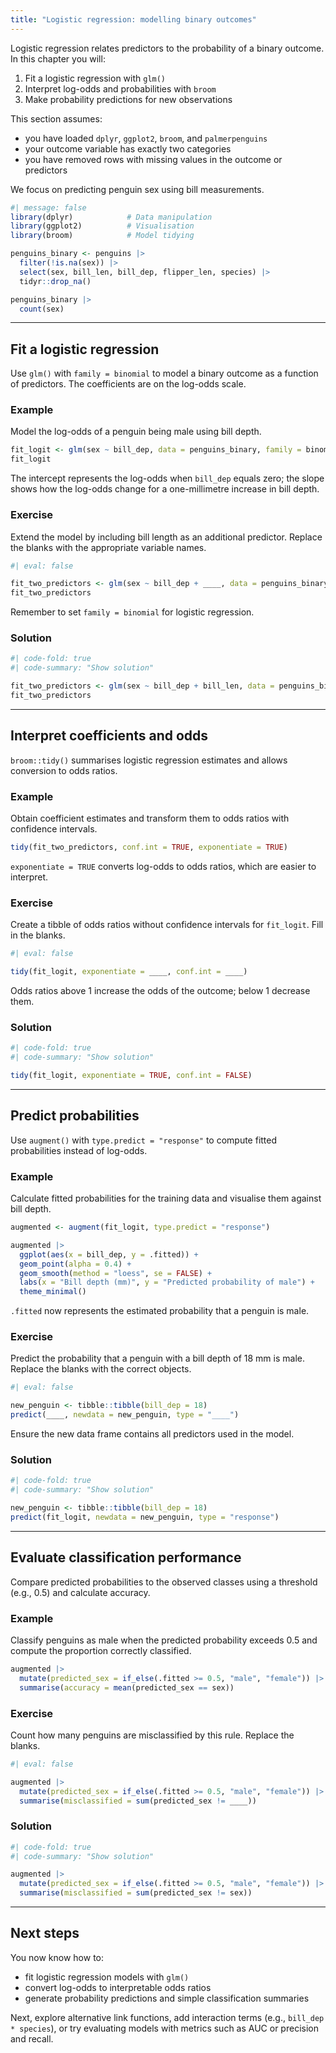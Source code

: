 ```yaml
---
title: "Logistic regression: modelling binary outcomes"
---
```


Logistic regression relates predictors to the probability of a binary outcome.
In this chapter you will:

1. Fit a logistic regression with `glm()`
2. Interpret log-odds and probabilities with `broom`
3. Make probability predictions for new observations

:::{.callout-note}
This section assumes:

* you have loaded `dplyr`, `ggplot2`, `broom`, and `palmerpenguins`
* your outcome variable has exactly two categories
* you have removed rows with missing values in the outcome or predictors
:::

We focus on predicting penguin sex using bill measurements.

```r
#| message: false
library(dplyr)            # Data manipulation
library(ggplot2)          # Visualisation
library(broom)            # Model tidying

penguins_binary <- penguins |>
  filter(!is.na(sex)) |>
  select(sex, bill_len, bill_dep, flipper_len, species) |>
  tidyr::drop_na()

penguins_binary |>
  count(sex)
```

---

## Fit a logistic regression

Use `glm()` with `family = binomial` to model a binary outcome as a function of predictors.
The coefficients are on the log-odds scale.

::: {.panel-tabset}

### Example

Model the log-odds of a penguin being male using bill depth.

```r
fit_logit <- glm(sex ~ bill_dep, data = penguins_binary, family = binomial)
fit_logit
```

The intercept represents the log-odds when `bill_dep` equals zero; the slope shows how the log-odds change for a one-millimetre increase in bill depth.

### Exercise

Extend the model by including bill length as an additional predictor. Replace the blanks with the appropriate variable names.

```r
#| eval: false

fit_two_predictors <- glm(sex ~ bill_dep + ____, data = penguins_binary, family = binomial)
fit_two_predictors
```

:::{.callout-tip}
Remember to set `family = binomial` for logistic regression.
:::

### Solution

```r
#| code-fold: true
#| code-summary: "Show solution"

fit_two_predictors <- glm(sex ~ bill_dep + bill_len, data = penguins_binary, family = binomial)
fit_two_predictors
```

:::

---

## Interpret coefficients and odds

`broom::tidy()` summarises logistic regression estimates and allows conversion to odds ratios.

::: {.panel-tabset}

### Example

Obtain coefficient estimates and transform them to odds ratios with confidence intervals.

```r
tidy(fit_two_predictors, conf.int = TRUE, exponentiate = TRUE)
```

`exponentiate = TRUE` converts log-odds to odds ratios, which are easier to interpret.

### Exercise

Create a tibble of odds ratios without confidence intervals for `fit_logit`. Fill in the blanks.

```r
#| eval: false

tidy(fit_logit, exponentiate = ____, conf.int = ____)
```

:::{.callout-note}
Odds ratios above 1 increase the odds of the outcome; below 1 decrease them.
:::

### Solution

```r
#| code-fold: true
#| code-summary: "Show solution"

tidy(fit_logit, exponentiate = TRUE, conf.int = FALSE)
```

:::

---

## Predict probabilities

Use `augment()` with `type.predict = "response"` to compute fitted probabilities instead of log-odds.

::: {.panel-tabset}

### Example

Calculate fitted probabilities for the training data and visualise them against bill depth.

```r
augmented <- augment(fit_logit, type.predict = "response")

augmented |>
  ggplot(aes(x = bill_dep, y = .fitted)) +
  geom_point(alpha = 0.4) +
  geom_smooth(method = "loess", se = FALSE) +
  labs(x = "Bill depth (mm)", y = "Predicted probability of male") +
  theme_minimal()
```

`.fitted` now represents the estimated probability that a penguin is male.

### Exercise

Predict the probability that a penguin with a bill depth of 18 mm is male. Replace the blanks with the correct objects.

```r
#| eval: false

new_penguin <- tibble::tibble(bill_dep = 18)
predict(____, newdata = new_penguin, type = "____")
```

:::{.callout-warning}
Ensure the new data frame contains all predictors used in the model.
:::

### Solution

```r
#| code-fold: true
#| code-summary: "Show solution"

new_penguin <- tibble::tibble(bill_dep = 18)
predict(fit_logit, newdata = new_penguin, type = "response")
```

:::

---

## Evaluate classification performance

Compare predicted probabilities to the observed classes using a threshold (e.g., 0.5) and calculate accuracy.

::: {.panel-tabset}

### Example

Classify penguins as male when the predicted probability exceeds 0.5 and compute the proportion correctly classified.

```r
augmented |>
  mutate(predicted_sex = if_else(.fitted >= 0.5, "male", "female")) |>
  summarise(accuracy = mean(predicted_sex == sex))
```

### Exercise

Count how many penguins are misclassified by this rule. Replace the blanks.

```r
#| eval: false

augmented |>
  mutate(predicted_sex = if_else(.fitted >= 0.5, "male", "female")) |>
  summarise(misclassified = sum(predicted_sex != ____))
```

### Solution

```r
#| code-fold: true
#| code-summary: "Show solution"

augmented |>
  mutate(predicted_sex = if_else(.fitted >= 0.5, "male", "female")) |>
  summarise(misclassified = sum(predicted_sex != sex))
```

:::

---

## Next steps

You now know how to:

* fit logistic regression models with `glm()`
* convert log-odds to interpretable odds ratios
* generate probability predictions and simple classification summaries

Next, explore alternative link functions, add interaction terms (e.g., `bill_dep * species`), or try evaluating models with metrics such as AUC or precision and recall.

